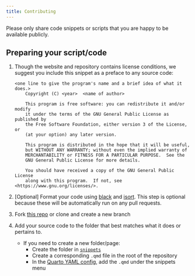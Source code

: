 ```yaml
---
title: Contributing
---
```


Please only share code snippets or scripts that you are happy to be available publicly.

## Preparing your script/code

1. Though the website and repository contains license conditions, we suggest you include this snippet as a preface to any source code:
   
    ```text
    <one line to give the program's name and a brief idea of what it does.>
        Copyright (C) <year>  <name of author>

        This program is free software: you can redistribute it and/or modify
        it under the terms of the GNU General Public License as published by
        the Free Software Foundation, either version 3 of the License, or
        (at your option) any later version.

        This program is distributed in the hope that it will be useful,
        but WITHOUT ANY WARRANTY; without even the implied warranty of
        MERCHANTABILITY or FITNESS FOR A PARTICULAR PURPOSE.  See the
        GNU General Public License for more details.

        You should have received a copy of the GNU General Public License
        along with this program.  If not, see <https://www.gnu.org/licenses/>.
    ```

2. [Optional] Format your code using [black](https://github.com/psf/black) and [isort](https://github.com/pycqa/isort/). This step is optional because these will be automatically run on any pull requests.

3. Fork [this repo](https://github.com/UNSW-CEEM/CEEM-Gists) or clone and create a new branch

4. Add your source code to the folder that best matches what it does or pertains to.
    - If you need to create a new folder/page:
      - Create the folder in [`snippets`](https://github.com/UNSW-CEEM/CEEM-Gists/snippets)
      - Create a corresponding `.qmd` file in the root of the repository
      - In the [Quarto YAML config](https://github.com/UNSW-CEEM/CEEM-Gists/_quarto.yml), add the `.qmd` under the snippets menu
  